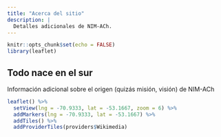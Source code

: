 ```yaml
---
title: "Acerca del sitio"
description: |
  Detalles adicionales de NIM-ACh.
---
```


```r
knitr::opts_chunk$set(echo = FALSE)
library(leaflet)
```

<div class="l-page">
<div class="row">
  <div class="two-column">
  <h2>Todo nace en el sur</h2>
  <p style="text-align: justify;">Información adicional sobre el origen (quizás misión, visión) de NIM-ACh</p>
  </div>
  <div class="two-column">
```r
leaflet() %>% 
  setView(lng = -70.9333, lat = -53.1667, zoom = 6) %>% 
  addMarkers(lng = -70.9333, lat = -53.1667) %>% 
  addTiles() %>% 
  addProviderTiles(providers$Wikimedia)
```
  </div>
</div>
</div>

